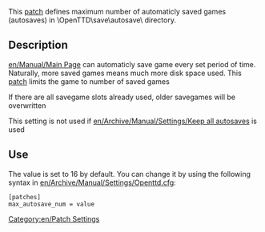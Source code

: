 [[Category:en/Patch Settings]]

This [[en/Community/Patches/Patches|patch]] defines maximum number of automaticly saved games (autosaves) in \OpenTTD\save\autosave\ directory.  

== Description ==

[[en/Manual/Main Page]] can automaticly save game every set period of time. Naturally, more saved games means much more disk space used. This [[en/Community/Patches/Patches|patch]] limits the game to number of saved games

If there are all savegame slots already used, older savegames will be overwritten

This setting is not used if [[en/Archive/Manual/Settings/Keep all autosaves]] is used

== Use ==

The value is set to 16 by default. You can change it by using the following syntax in [[en/Archive/Manual/Settings/Openttd.cfg]]:
<pre>[patches]
max_autosave_num = value</pre>